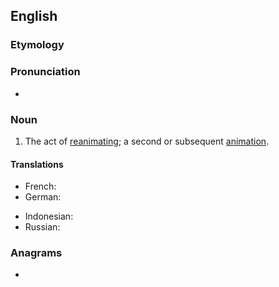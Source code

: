 {{also|Reanimation|réanimation}}
==English==

===Etymology===
{{prefix|en|re|animation}}

===Pronunciation===
* {{rhymes|eɪʃən|lang=en}}

===Noun===
{{en-noun|~}}

# The act of [[reanimate|reanimating]]; a second or subsequent [[animation]].

====Translations====
{{trans-top|act of reanimating}}
* French: {{t+|fr|réanimation|f}}
* German: {{t+|de|Reanimation|f}}
{{trans-mid}}
* Indonesian: {{t|id|reanimasi}}
* Russian: {{t+|ru|реанима́ция|f}}
{{trans-bottom}}

===Anagrams===
* {{anagrams|en|reamination}}